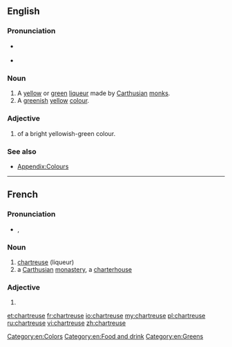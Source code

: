 ==English==

===Pronunciation===
* {{a|UK}} {{IPA|[ʃɑːˈtɹɜːz]}}
: {{rhymes|ɜː(r)z}}
* {{a|US}} {{IPA|[ʃɑɹˈtɹuːz]|[ʃɑɹˈtɹuːs]}}
: {{audio|en-us-chartreuse.ogg|Audio (US)}}
: {{rhymes|uːz|uːs}}

===Noun===
{{en-noun}}

# A [[yellow]] or [[green]] [[liqueur]] made by [[Carthusian]] [[monk]]s.
#  A [[green]]ish [[yellow]] [[colour]].
#: {{color panel|green chartreuse|7FFF00}}
#: {{color panel|yellow chartreuse|DFFF00}}

===Adjective===
{{en-adj|-}}

# of a bright yellowish-green colour.

===See also===
* [[Appendix:Colours]]

[[Category:en:Colors]]
[[Category:en:Food and drink]]
[[Category:en:Greens]]

----

==French==
===Pronunciation===
* {{IPA|/ʃaʁ.tʁøz/|lang=fr}}, {{SAMPA|/SaR.tR2z/}}

===Noun===
{{fr-noun|f}}

# [[#English|chartreuse]] (liqueur)
# a [[Carthusian]] [[monastery]], a [[charterhouse]]

===Adjective===
{{fr-adj-form|f}}

# {{feminine of|[[chartreux]]}}

[[et:chartreuse]]
[[fr:chartreuse]]
[[io:chartreuse]]
[[my:chartreuse]]
[[pl:chartreuse]]
[[ru:chartreuse]]
[[vi:chartreuse]]
[[zh:chartreuse]]